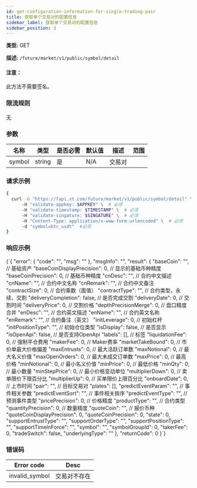 ```yaml
---
id: get-configuration-information-for-single-trading-pair
title: 获取单个交易对的配置信息
sidebar_label: 获取单个交易对的配置信息
sidebar_position: 3
---
```


**类型:** GET

**描述:** `/future/market/v1/public/symbol/detail`

#### 注意：

此方法不需要签名。

### 限流规则

无

### 参数

| 名称   | 类型   | 是否必需 | 默认值 | 描述     | 范围 |
| ------ | ------ | -------- | ------ | -------- | ---- |
| symbol | string | 是       | N/A    | 交易对   |      |

### 请求示例

```bash title="Request"
{
  curl -G "https://fapi.xt.com/future/market/v1/public/symbol/detail" \ 
      -H "validate-appkey: $APPKEY" \  # 必须
      -H "validate-timestamp: $TIMESTAMP" \  # 必须
      -H "validate-singature: $SINGATURE" \  # 必须
      -H "Content-Type: application/x-www-form-urlencoded" \  # 必须
      -d "symbol=btc_usdt"  #必须
}
```

### 响应示例


<CodeBlock language="json" title="Response">
  {`{
  "error": {
    "code": "",
    "msg": ""
  },
  "msgInfo": "",
  "result": {
    "baseCoin": "",      // 基础资产
    "baseCoinDisplayPrecision": 0,  // 显示的基础币种精度
    "baseCoinPrecision": 0,  // 基础币种精度
    "cnDesc": "",  // 合约中文描述
    "cnName": "",  // 合约中文名称
    "cnRemark": "",  // 合约中文备注
    "contractSize": 0,  // 合约乘数（面值）
    "contractType": "",  // 合约类型，永续、交割
    "deliveryCompletion": false, // 是否完成交割
    "deliveryDate": 0,  // 交割时间
    "deliveryPrice": 0,  // 交割价格
    "depthPrecisionMerge": 0,  // 盘口精度合并
    "enDesc": "",      // 合约英文描述
    "enName": "",      // 合约英文名称
    "enRemark": "",    // 合约备注（英文）
    "initLeverage": 0,  // 初始杠杆
    "initPositionType": "",  // 初始仓位类型
    "isDisplay": false,      // 是否显示
    "isOpenApi": false,      // 是否支持OpenApi
    "labels": [],            // 标签
    "liquidationFee": 0,     // 强制平仓费用
    "makerFee": 0,           // Maker费率
    "marketTakeBound": 0,    // 市价单最大价格偏差
    "maxEntrusts": 0,        // 最大活跃订单数
    "maxNotional": 0,        // 最大名义价值
    "maxOpenOrders": 0,      // 最大未成交订单数
    "maxPrice": 0,           // 最高价格
    "minNotional": 0,        // 最小名义价值
    "minPrice": 0,           // 最低价格
    "minQty": 0,             // 最小数量
    "minStepPrice": 0,       // 最小价格变动单位
    "multiplierDown": 0,     // 卖单限价下限百分比
    "multiplierUp": 0,       // 买单限价上限百分比
    "onboardDate": 0,        // 上市时间
    "pair": "",              // 目标交易对
    "plates": [],
    "predictEventParam": "",   // 事件相关参数
    "predictEventSort": "",    // 事件相关排序
    "predictEventType": "",    // 预测事件类型
    "pricePrecision": 0,       // 价格精度
    "productType": "",         // 合约类型
    "quantityPrecision": 0,    // 数量精度
    "quoteCoin": "",           // 报价币种
    "quoteCoinDisplayPrecision": 0,
    "quoteCoinPrecision": 0,
    "state": 0,
    "supportEntrustType": "",
    "supportOrderType": "",
    "supportPositionType": "",
    "supportTimeInForce": "",
    "symbol": "",
    "symbolGroupId": 0,
    "takerFee": 0,
    "tradeSwitch": false,
    "underlyingType": ""
  },
  "returnCode": 0
}`}
</CodeBlock>

### 错误码

| Error code | Desc |
|----------------------|-------------|
| invalid_symbol | 交易对不存在 |
